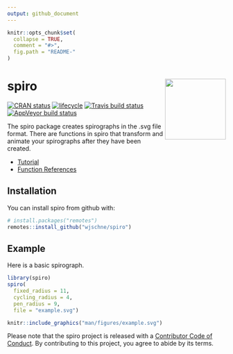 ```yaml
---
output: github_document
---
```


<!-- README.md is generated from README.Rmd. Please edit that file -->

```r
knitr::opts_chunk$set(
  collapse = TRUE,
  comment = "#>",
  fig.path = "README-"
)
```

# spiro <img src="man/figures/logo.svg" align="right" height=140/>

[![CRAN status](https://www.r-pkg.org/badges/version/spiro)](https://cran.r-project.org/package=spiro)
[![lifecycle](https://img.shields.io/badge/lifecycle-maturing-blue.svg)](https://www.tidyverse.org/lifecycle/#maturing)
[![Travis build status](https://travis-ci.org/wjschne/spiro.svg?branch=master)](https://travis-ci.org/wjschne/spiro)
[![AppVeyor build status](https://ci.appveyor.com/api/projects/status/github/wjschne/spiro?branch=master&svg=true)](https://ci.appveyor.com/project/wjschne/spiro)




The spiro package creates spirographs in the .svg file format. There are functions in spiro that transform and animate your spirographs after they have been created.

* [Tutorial](https://wjschne.github.io/spiro/articles/spirograph.html)
* [Function References](https://wjschne.github.io/spiro/reference/index.html)



## Installation

You can install spiro from github with:

```r
# install.packages("remotes")
remotes::install_github("wjschne/spiro")
```

## Example

Here is a basic spirograph.

```r
library(spiro)
spiro(
  fixed_radius = 11, 
  cycling_radius = 4, 
  pen_radius = 9, 
  file = "example.svg") 
```


```r
knitr::include_graphics("man/figures/example.svg")
```


Please note that the spiro project is released with a [Contributor Code of Conduct](CODE_OF_CONDUCT.md). By contributing to this project, you agree to abide by its terms.
